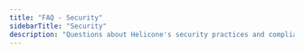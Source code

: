 ```yaml
---
title: "FAQ - Security"
sidebarTitle: "Security"
description: "Questions about Helicone's security practices and compliance."
---
```


<CardGroup cols={1} gap="medium">
  <Card
    title="Have stringent compliance requirements? »"
    icon="shield-check"
    href="/faq/security/compliance"
    description="Explore various options for companies with stringent compliance requirements."
    horizontal
    iconType="light"
  />
  <Card
    title="Need SOC 2 Compliance? »"
    icon="file-lines"
    href="/faq/security/soc2"
    description="Does your organization require SOC 2 compliance? Helicone is SOC 2 compliant and the report is available upon request."
    horizontal
    iconType="light"
  />
</CardGroup>
